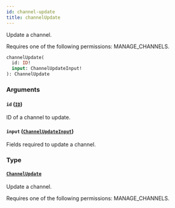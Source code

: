 ```yaml
---
id: channel-update
title: channelUpdate
---
```


Update a channel.

Requires one of the following permissions: MANAGE_CHANNELS.

```graphql
channelUpdate(
  id: ID!
  input: ChannelUpdateInput!
): ChannelUpdate
```

### Arguments

#### `id` ([`ID`](../../../developer/api-reference/scalars/id))

ID of a channel to update.

#### `input` ([`ChannelUpdateInput`](../../../developer/api-reference/inputs/channel-update-input))

Fields required to update a channel.

### Type

#### [`ChannelUpdate`](../../../developer/api-reference/objects/channel-update)

Update a channel.

Requires one of the following permissions: MANAGE_CHANNELS.
